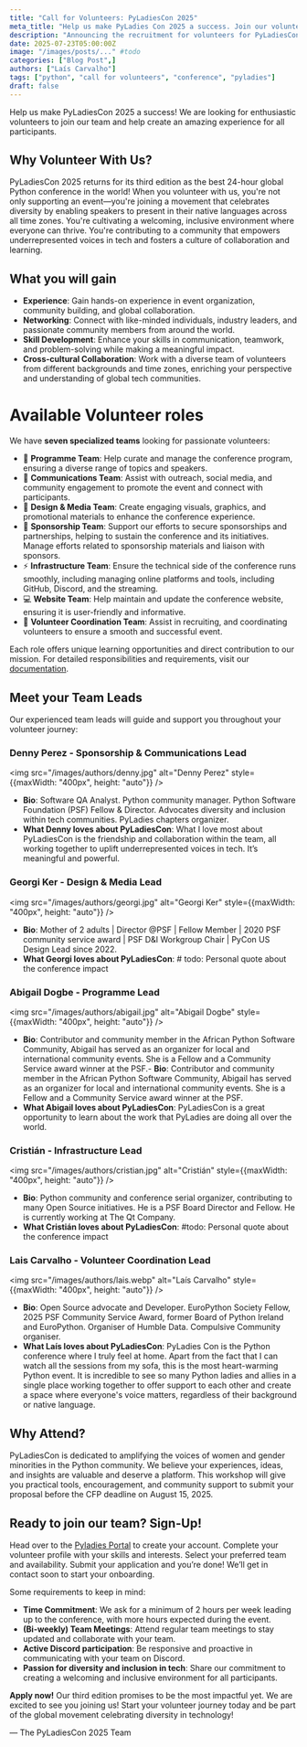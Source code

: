 ```yaml
---
title: "Call for Volunteers: PyLadiesCon 2025"
meta_title: "Help us make PyLadies Con 2025 a success. Join our volunteer team today!"
description: "Announcing the recruitment for volunteers for PyLadiesCon 2025"
date: 2025-07-23T05:00:00Z
image: "/images/posts/..." #todo
categories: ["Blog Post",]
authors: ["Laís Carvalho"]
tags: ["python", "call for volunteers", "conference", "pyladies"]
draft: false
---
```


Help us make PyLadiesCon 2025 a success! We are looking for enthusiastic volunteers to join our team and help create an amazing experience for all participants.

## Why Volunteer With Us?
PyLadiesCon 2025 returns for its third edition as the best 24-hour global Python conference in the world! When you volunteer with us, you're not only supporting an event—you're joining a movement that celebrates diversity by enabling speakers to present in their native languages across all time zones. You're cultivating a welcoming, inclusive environment where everyone can thrive. You're contributing to a community that empowers underrepresented voices in tech and fosters a culture of collaboration and learning.

## What you will gain
- **Experience**: Gain hands-on experience in event organization, community building, and global collaboration.
- **Networking**: Connect with like-minded individuals, industry leaders, and passionate community members from around the world.
- **Skill Development**: Enhance your skills in communication, teamwork, and problem-solving while making a meaningful impact.
- **Cross-cultural Collaboration**: Work with a diverse team of volunteers from different backgrounds and time zones, enriching your perspective and understanding of global tech communities.

# Available Volunteer roles
We have **seven specialized teams** looking for passionate volunteers:
- 📅 **Programme Team**: Help curate and manage the conference program, ensuring a diverse range of topics and speakers.
- 🎤 **Communications Team**: Assist with outreach, social media, and community engagement to promote the event and connect with participants.
-  🎨 **Design & Media Team**: Create engaging visuals, graphics, and promotional materials to enhance the conference experience.
- 💼 **Sponsorship Team**: Support our efforts to secure sponsorships and partnerships, helping to sustain the conference and its initiatives. Manage efforts related to sponsorship materials and liaison with sponsors.
- ⚡ **Infrastructure Team**: Ensure the technical side of the conference runs smoothly, including managing online platforms and tools, including GitHub, Discord, and the streaming.
- 💻 **Website Team**: Help maintain and update the conference website, ensuring it is user-friendly and informative.
- 🤝 **Volunteer Coordination Team**: Assist in recruiting, and coordinating volunteers to ensure a smooth and successful event.

Each role offers unique learning opportunities and direct contribution to our mission. For detailed responsibilities and requirements, visit our [documentation](https://conference.pyladies.com/docs/roles_and_responsibilities/).

## Meet your Team Leads
Our experienced team leads will guide and support you throughout your volunteer journey:

### Denny Perez - Sponsorship & Communications Lead
<img src="/images/authors/denny.jpg" alt="Denny Perez" style={{maxWidth: "400px", height: "auto"}} />
- **Bio**: Software QA Analyst. Python community manager. Python Software Foundation (PSF) Fellow & Director. Advocates diversity and inclusion within tech communities. PyLadies chapters organizer.
- **What Denny loves about PyLadiesCon**: What I love most about PyLadiesCon is the friendship and collaboration within the team, all working together to uplift underrepresented voices in tech. It’s meaningful and powerful.

### Georgi Ker - Design & Media Lead
<img src="/images/authors/georgi.jpg" alt="Georgi Ker" style={{maxWidth: "400px", height: "auto"}} />
- **Bio**: Mother of 2 adults | Director @PSF | Fellow Member | 2020 PSF community service award | PSF D&I Workgroup Chair | PyCon US Design Lead since 2022.
- **What Georgi loves about PyLadiesCon**: # todo: Personal quote about the conference impact

### Abigail Dogbe - Programme Lead
<img src="/images/authors/abigail.jpg" alt="Abigail Dogbe" style={{maxWidth: "400px", height: "auto"}} />
- **Bio**: Contributor and community member in the African Python Software Community, Abigail has served as an organizer for local and international community events. She is a Fellow and a Community Service award winner at the PSF.- **Bio**: Contributor and community member in the African Python Software Community, Abigail has served as an organizer for local and international community events. She is a Fellow and a Community Service award winner at the PSF.
- **What Abigail loves about PyLadiesCon**: PyLadiesCon is a great opportunity to learn about the work that PyLadies are doing all over the world.

### Cristián - Infrastructure Lead
<img src="/images/authors/cristian.jpg" alt="Cristián" style={{maxWidth: "400px", height: "auto"}} />
- **Bio**: Python community and conference serial organizer, contributing to many Open Source initiatives. He is a PSF Board Director and Fellow. He is currently working at The Qt Company.
- **What Cristián loves about PyLadiesCon**: #todo: Personal quote about the conference impact

### Lais Carvalho - Volunteer Coordination Lead
<img src="/images/authors/lais.webp" alt="Laís Carvalho" style={{maxWidth: "400px", height: "auto"}} />
- **Bio**: Open Source advocate and Developer. EuroPython Society Fellow, 2025 PSF Community Service Award, former Board of Python Ireland and EuroPython. Organiser of Humble Data. Compulsive Community organiser.
- **What Laís loves about PyLadiesCon**: PyLadies Con is the Python conference where I truly feel at home. Apart from the fact that I can watch all the sessions from my sofa, this is the most heart-warming Python event. It is incredible to see so many Python ladies and allies in a single place working together to offer support to each other and create a space where everyone's voice matters, regardless of their background or native language.

## Why Attend?
PyLadiesCon is dedicated to amplifying the voices of women and gender minorities in the Python community.
We believe your experiences, ideas, and insights are valuable and deserve a platform.
This workshop will give you practical tools, encouragement, and community support to submit your proposal before the CFP deadline on August 15, 2025.

## Ready to join our team? Sign-Up!
Head over to the [Pyladies Portal](https://portal.pyladies.com/) to create your account. Complete your volunteer profile with your skills and interests. Select your preferred team and availability. Submit your application and you’re done! We’ll get in contact soon to start your onboarding.

Some requirements to keep in mind:
- **Time Commitment**: We ask for a minimum of 2 hours per week leading up to the conference, with more hours expected during the event.
- **(Bi-weekly) Team Meetings**: Attend regular team meetings to stay updated and collaborate with your team.
- **Active Discord participation**: Be responsive and proactive in communicating with your team on Discord.
- **Passion for diversity and inclusion in tech**: Share our commitment to creating a welcoming and inclusive environment for all participants.

**Apply now!** Our third edition promises to be the most impactful yet. We are excited to see you joining us!
Start your volunteer journey today and be part of the global movement celebrating diversity in technology!

— The PyLadiesCon 2025 Team

